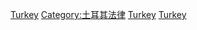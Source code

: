 {{cat main}}
{{Commons cat|Law enforcement in Turkey}}

[[Category:各國執法|Turkey]]
[[Category:土耳其法律|Category:土耳其法律]]
[[Category:亞洲執法|Turkey]]
[[Category:歐洲執法|Turkey]]